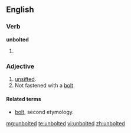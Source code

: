 ==English==

===Verb===
'''unbolted'''
# {{past of|unbolt}}

===Adjective===
{{en-adj|-}}

# [[unsifted]].
# Not fastened with a [[bolt]].

====Related terms====
* [[bolt#Etymology 2|bolt]], second etymology.

[[mg:unbolted]]
[[te:unbolted]]
[[vi:unbolted]]
[[zh:unbolted]]